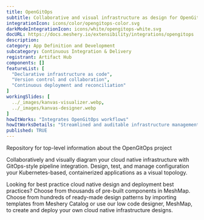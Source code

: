 ```yaml
---
title: OpenGitOps
subtitle: Collaborative and visual infrastructure as design for OpenGitOps
integrationIcon: icons/color/opengitops-color.svg
darkModeIntegrationIcon: icons/white/opengitops-white.svg
docURL: https://docs.meshery.io/extensibility/integrations/opengitops
description: 
category: App Definition and Development
subcategory: Continuous Integration & Delivery
registrant: Artifact Hub
components: []
featureList: [
  "Declarative infrastructure as code",
  "Version control and collaboration",
  "Continuous deployment and reconciliation"
]
workingSlides: [
  ../_images/kanvas-visualizer.webp,
  ../_images/kanvas-designer.webp
]
howItWorks: "Integrates OpenGitOps workflows"
howItWorksDetails: "Streamlined and auditable infrastructure management in Kubernetes"
published: TRUE
---
```

<p>
Repository for top-level information about the OpenGitOps project
</p>
<p>
    Collaboratively and visually diagram your cloud native infrastructure with GitOps-style pipeline integration. Design, test, and manage configuration your Kubernetes-based, containerized applications as a visual topology.
</p>
<p>
    Looking for best practice cloud native design and deployment best practices? Choose from thousands of pre-built components in MeshMap. Choose from hundreds of ready-made design patterns by importing templates from Meshery Catalog or use our low code designer, MeshMap, to create and deploy your own cloud native infrastructure designs.
</p>
